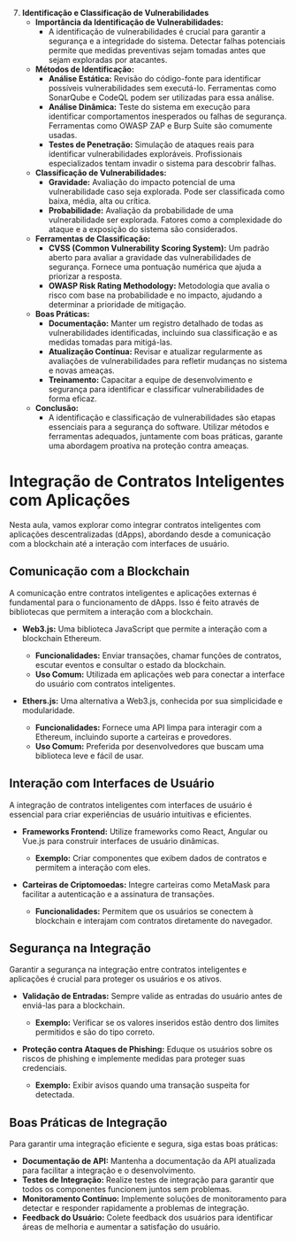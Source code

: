 7. **Identificação e Classificação de Vulnerabilidades**
   - **Importância da Identificação de Vulnerabilidades:**
     - A identificação de vulnerabilidades é crucial para garantir a segurança e a integridade do sistema. Detectar falhas potenciais permite que medidas preventivas sejam tomadas antes que sejam exploradas por atacantes.
   - **Métodos de Identificação:**
     - **Análise Estática:** Revisão do código-fonte para identificar possíveis vulnerabilidades sem executá-lo. Ferramentas como SonarQube e CodeQL podem ser utilizadas para essa análise.
     - **Análise Dinâmica:** Teste do sistema em execução para identificar comportamentos inesperados ou falhas de segurança. Ferramentas como OWASP ZAP e Burp Suite são comumente usadas.
     - **Testes de Penetração:** Simulação de ataques reais para identificar vulnerabilidades exploráveis. Profissionais especializados tentam invadir o sistema para descobrir falhas.
   - **Classificação de Vulnerabilidades:**
     - **Gravidade:** Avaliação do impacto potencial de uma vulnerabilidade caso seja explorada. Pode ser classificada como baixa, média, alta ou crítica.
     - **Probabilidade:** Avaliação da probabilidade de uma vulnerabilidade ser explorada. Fatores como a complexidade do ataque e a exposição do sistema são considerados.
   - **Ferramentas de Classificação:**
     - **CVSS (Common Vulnerability Scoring System):** Um padrão aberto para avaliar a gravidade das vulnerabilidades de segurança. Fornece uma pontuação numérica que ajuda a priorizar a resposta.
     - **OWASP Risk Rating Methodology:** Metodologia que avalia o risco com base na probabilidade e no impacto, ajudando a determinar a prioridade de mitigação.
   - **Boas Práticas:**
     - **Documentação:** Manter um registro detalhado de todas as vulnerabilidades identificadas, incluindo sua classificação e as medidas tomadas para mitigá-las.
     - **Atualização Contínua:** Revisar e atualizar regularmente as avaliações de vulnerabilidades para refletir mudanças no sistema e novas ameaças.
     - **Treinamento:** Capacitar a equipe de desenvolvimento e segurança para identificar e classificar vulnerabilidades de forma eficaz.
   - **Conclusão:**
     - A identificação e classificação de vulnerabilidades são etapas essenciais para a segurança do software. Utilizar métodos e ferramentas adequados, juntamente com boas práticas, garante uma abordagem proativa na proteção contra ameaças.

# Integração de Contratos Inteligentes com Aplicações

Nesta aula, vamos explorar como integrar contratos inteligentes com aplicações descentralizadas (dApps), abordando desde a comunicação com a blockchain até a interação com interfaces de usuário.

## Comunicação com a Blockchain

A comunicação entre contratos inteligentes e aplicações externas é fundamental para o funcionamento de dApps. Isso é feito através de bibliotecas que permitem a interação com a blockchain.

- **Web3.js:** Uma biblioteca JavaScript que permite a interação com a blockchain Ethereum.

  - **Funcionalidades:** Enviar transações, chamar funções de contratos, escutar eventos e consultar o estado da blockchain.
  - **Uso Comum:** Utilizada em aplicações web para conectar a interface do usuário com contratos inteligentes.

- **Ethers.js:** Uma alternativa a Web3.js, conhecida por sua simplicidade e modularidade.
  - **Funcionalidades:** Fornece uma API limpa para interagir com a Ethereum, incluindo suporte a carteiras e provedores.
  - **Uso Comum:** Preferida por desenvolvedores que buscam uma biblioteca leve e fácil de usar.

## Interação com Interfaces de Usuário

A integração de contratos inteligentes com interfaces de usuário é essencial para criar experiências de usuário intuitivas e eficientes.

- **Frameworks Frontend:** Utilize frameworks como React, Angular ou Vue.js para construir interfaces de usuário dinâmicas.

  - **Exemplo:** Criar componentes que exibem dados de contratos e permitem a interação com eles.

- **Carteiras de Criptomoedas:** Integre carteiras como MetaMask para facilitar a autenticação e a assinatura de transações.
  - **Funcionalidades:** Permitem que os usuários se conectem à blockchain e interajam com contratos diretamente do navegador.

## Segurança na Integração

Garantir a segurança na integração entre contratos inteligentes e aplicações é crucial para proteger os usuários e os ativos.

- **Validação de Entradas:** Sempre valide as entradas do usuário antes de enviá-las para a blockchain.

  - **Exemplo:** Verificar se os valores inseridos estão dentro dos limites permitidos e são do tipo correto.

- **Proteção contra Ataques de Phishing:** Eduque os usuários sobre os riscos de phishing e implemente medidas para proteger suas credenciais.
  - **Exemplo:** Exibir avisos quando uma transação suspeita for detectada.

## Boas Práticas de Integração

Para garantir uma integração eficiente e segura, siga estas boas práticas:

- **Documentação de API:** Mantenha a documentação da API atualizada para facilitar a integração e o desenvolvimento.
- **Testes de Integração:** Realize testes de integração para garantir que todos os componentes funcionem juntos sem problemas.
- **Monitoramento Contínuo:** Implemente soluções de monitoramento para detectar e responder rapidamente a problemas de integração.
- **Feedback do Usuário:** Colete feedback dos usuários para identificar áreas de melhoria e aumentar a satisfação do usuário.
